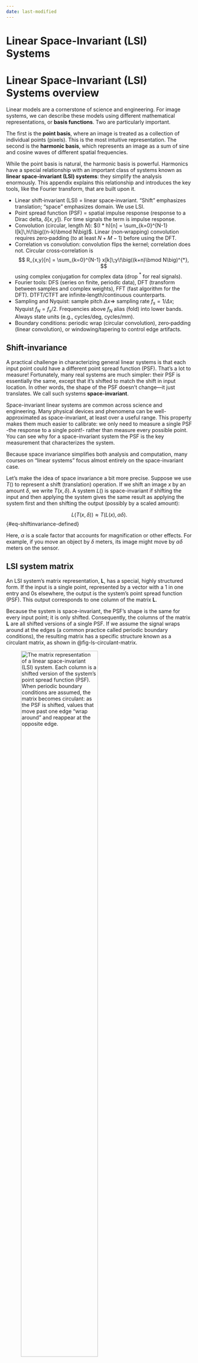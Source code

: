 ```yaml
---
date: last-modified
---
```


# Linear Space-Invariant (LSI) Systems {#sec-appendix-spaceinvariance}

# Linear Space-Invariant (LSI) Systems overview {#sec-appendix-spaceinvariance-overview}
Linear models are a cornerstone of science and engineering. For image systems, we can describe these models using different mathematical representations, or **basis functions**. Two are particularly important.

The first is the **point basis**, where an image is treated as a collection of individual points (pixels). This is the most intuitive representation. The second is the **harmonic basis**, which represents an image as a sum of sine and cosine waves of different spatial frequencies.

While the point basis is natural, the harmonic basis is powerful. Harmonics have a special relationship with an important class of systems known as **linear space-invariant (LSI) systems**: they simplify the analysis enormously. This appendix explains this relationship and introduces the key tools, like the Fourier transform, that are built upon it.

::: {.callout-note title="Terminology" collapse=true}
- Linear shift‑invariant (LSI) = linear space‑invariant. “Shift” emphasizes translation; “space” emphasizes domain. We use LSI.
- Point spread function (PSF) = spatial impulse response (response to a Dirac delta, $\delta[x,y]$). For time signals the term is impulse response.
- Convolution (circular, length $N$): $(I * h)[n] = \sum_{k=0}^{N-1} I[k]\,h\!\big((n-k)\bmod N\big)$. Linear (non‑wrapping) convolution requires zero‑padding (to at least $N+M-1$) before using the DFT.
- Correlation vs convolution: convolution flips the kernel; correlation does not. Circular cross‑correlation is
  $$
  R_{x,y}[n] = \sum_{k=0}^{N-1} x[k]\;y\!\big((k+n)\bmod N\big)^{*},
  $$
  using complex conjugation for complex data (drop ${}^*$ for real signals).
- Fourier tools: DFS (series on finite, periodic data), DFT (transform between samples and complex weights), FFT (fast algorithm for the DFT). DTFT/CTFT are infinite‑length/continuous counterparts.
- Sampling and Nyquist: sample pitch $\Delta x \Rightarrow$ sampling rate $f_s=1/\Delta x$; Nyquist $f_N=f_s/2$. Frequencies above $f_N$ alias (fold) into lower bands. Always state units (e.g., cycles/deg, cycles/mm).
- Boundary conditions: periodic wrap (circular convolution), zero‑padding (linear convolution), or windowing/tapering to control edge artifacts.
:::

## Shift-invariance  {#sec-ls-shiftinvariance}
A practical challenge in characterizing general linear systems is that each input point could have a different point spread function (PSF). That’s a lot to measure! Fortunately, many real systems are much simpler: their PSF is essentially the same, except that it’s shifted to match the shift in input location. In other words, the shape of the PSF doesn’t change—it just translates. We call such systems **space-invariant**.

Space-invariant linear systems are common across science and engineering. Many physical devices and phenomena can be well-approximated as space-invariant, at least over a useful range. This property makes them much easier to calibrate: we only need to measure a single PSF -the response to a single point!- rather than measure every possible point. You can see why for a space-invariant system the PSF is the key measurement that characterizes the system. 

Because space invariance simplifies both analysis and computation, many courses on “linear systems” focus almost entirely on the space-invariant case.

::: {.callout-note title="Space invariance: notation" collapse="true"}
Let’s make the idea of space invariance a bit more precise. Suppose we use $T()$ to represent a shift (translation) operation. If we shift an image $x$ by an amount $\delta$, we write $T(x, \delta)$. A system $L()$ is space-invariant if shifting the input and then applying the system gives the same result as applying the system first and then shifting the output (possibly by a scaled amount):

$$
L(T(x, \delta)) \approx T(L(x), \alpha \delta).
$$ {#eq-shiftinvariance-defined}

Here, $\alpha$ is a scale factor that accounts for magnification or other effects. For example, if you move an object by $\delta$ meters, its image might move by $\alpha \delta$ meters on the sensor.
:::

## LSI system matrix
An LSI system's matrix representation, $\mathbf{L}$, has a special, highly structured form. If the input is a single point, represented by a vector with a 1 in one entry and 0s elsewhere, the output is the system's point spread function (PSF). This output corresponds to one column of the matrix $\mathbf{L}$.

Because the system is space-invariant, the PSF's shape is the same for every input point; it is only shifted. Consequently, the columns of the matrix $\mathbf{L}$ are all shifted versions of a single PSF. If we assume the signal wraps around at the edges (a common practice called periodic boundary conditions), the resulting matrix has a specific structure known as a circulant matrix, as shown in @fig-ls-circulant-matrix.

![The matrix representation of a linear space-invariant (LSI) system. Each column is a shifted version of the system's point spread function (PSF). When periodic boundary conditions are assumed, the matrix becomes **circulant**: as the PSF is shifted, values that move past one edge "wrap around" and reappear at the opposite edge.](images/appendix/24-lsi/circulant-matrix.png){#fig-ls-circulant-matrix width=70%}

For computer simulations, there are many details to keep track of, especially issues relating to the edge and wrapping. For example, we often treat the point spread functions as 'circular', so when a value shifts below the bottom of the matrix, we do not throw it away but we copy it into the missing entry at the top of the column. In @fig-ls-circulant-matrix, the edges of the point spread are all zero, and that made the diagram simpler. 

Have a good look at @fig-ls-circulant-matrix. Notice how simple an LSI system matrix is compared to a general linear system @fig-ls-matrix-tableau. Linear systems are great to work with, and if you are working with an LSI consider yourself particularly fortunate.  The next section gives another reason why.

## Convolution {#sec-ls-convolution}
The matrix multiplication for a space-invariant system, which we visualized as a sum of scaled and shifted point spread functions, is often expressed using a basic formula, known as **convolution**.

Formally, for signals of length $N$ with periodic boundary conditions (circular wrap), the convolution of an input signal $I[n]$ with a point spread function $h[n]$ is
$$
O[n] = (I * h)[n] = \sum_{k=0}^{N-1} I[k]\,h[(n-k)\ \bmod\ N].
$$ {#eq-convolution-definition}

Here, the output at position $n$ is a weighted sum of the input values, where the weights are determined by a "flipped and shifted" version of the PSF. This formula is the mathematical expression of the process shown in the LSI matrix tableau.

Convolution is the essential calculation for determining the output of any LSI system in the spatial domain. With periodic boundaries this is circular convolution. To realize linear (non-wrapping) convolution in practice, zero‑pad the signals (to at least $N+M-1$) before transforming.

## Eigenvectors of LSI Systems {#sec-ls-harmonics-LSI}
We've arrived at a key insight: harmonic functions are a very useful basis for describing LSI systems. Why? Because they are (nearly) the **eigenfunctions** of these systems.

Recall that an eigenvector of a matrix is a special vector that, when multiplied by the matrix, is simply scaled—its direction doesn't change. Harmonics play a similar role for LSI systems. When you input a harmonic function (a sine or cosine wave) into an LSI system, the output is always a harmonic of the *same frequency*. They aren't quite eigenvectors because two things change: the amplitude and phase (position).

Dealing with separate amplitude and phase changes for real-valued sine and cosine functions can be a bit clumsy. This is where complex numbers become incredibly useful. A single complex number elegantly packages both amplitude (as its magnitude) and phase (as its angle). By representing our real-valued harmonics using complex exponentials (via Euler's formula, @eq-Eulers-formula), the "almost an eigenfunction" relationship becomes exact. A complex exponential input to an LSI system produces a complex exponential output, scaled by a single complex number that captures both the amplitude and phase change.

So, we can state this powerful fact: **complex exponentials are the eigenvectors of any LSI system.**

This is more than a mathematical curiosity. The complex exponentials form a complete, orthogonal basis (@sec-ls-spatial-basis). This means any image can be perfectly represented as a weighted sum of these functions, and we can efficiently transform between the point representation and the harmonic representation (@sec-dft-defined).

I'll admit, using complex numbers can feel strange at first. After all, our lab instruments measure real-valued signals, not imaginary ones. I often find it helpful to remember that complex exponentials are just a convenient way to handle the sine and cosine components simultaneously. They are a powerful mathematical tool, not a physical reality.[^harmonics-FOV]

[^harmonics-FOV]: I also explain the relationship between harmonics and space-invariant linear systems in detail, staying away from complex exponentials, in the Appendix to [Foundations of Vision](https://wandell.github.io/FOV-1995/appendix.html){target=_blank}.

The bottom line is that the eigenvector relationship between harmonics and LSI systems simplifies everything. Instead of tracking how every single point in an image is transformed, we only need to know how the system scales the amplitude and shifts the phase of each harmonic frequency. This simplification is the foundation of Fourier analysis in image systems.

::: {.callout-note collapse="true" title="A Note on Pedagogy: Continuous vs. Discrete"}
As a young assistant professor, I had the privilege of being in faculty meetings with senior colleagues I deeply admired—Joe Goodman, Ron Bracewell, Tom Cover, and others. We often debated how to best teach core mathematical concepts to engineering students.

A recurring topic was whether to start with continuous functions and calculus or with discrete signals and linear algebra. The senior faculty, steeped in the classical tradition, generally argued for the continuous case. They saw functions and integrals as the fundamental "reality." I vividly remember Ron Bracewell describing the discrete, matrix-based methods we use for computation as a "vulgar" but necessary approximation of this underlying truth.

The younger faculty, who spent most of our time programming, tended to favor starting with vectors and matrices. This approach felt more direct and intuitive for building computational tools.

These were spirited debates, born from a shared passion for teaching. Today, linear algebra is the language of modern computational science, from machine learning to the image systems in this book. That's why I've chosen the matrix-first approach here. Still, I often think of Ron's advice and the importance of understanding the continuous-domain theory that these discrete methods represent.

It's also worth remembering that matrix methods are not just a modern computational fad; they have a rich history stretching back nearly two centuries. If you’re interested, you can read more about the [history of these powerful ideas](resources/history-linear-algebra.html){target=_blank}.
:::

## Discrete Fourier Series (DFS) {#sec-optics-fourier-series}
We have now arrived at the tooling we use to analyze LSIs with harmonics.  The first idea is to represent image stimuli using harmonic functions.  When we work with discrete, sampled data -like images- the representation is called **Discrete Fourier Series (DFS)**.  The DFS represents sampled data as sums of harmonics[^1d-simplification].

[^1-d simplification]: To simplify notation I will describe the idea here, for a one-dimensional function, though in practice images are two-dimensional.  More on 2D representations in the main chapter.

For a sampled 1D signal we write $I[n]$ with $n = 0,\ldots,N-1$ (there are $N$ samples). The DFS uses integer spatial frequencies $f = 0,\ldots,N-1$ and assumes the signal repeats every $N$ samples (periodic extension). Here are three equivalent forms.

1. Sine–cosine form

$$
I[n] = \frac{a_0}{2} + \sum_{f=1}^{N-1} \, s_f \,\sin\!\left(\frac{2 \pi f n}{N}\right) + c_f \,\cos\!\left(\frac{2 \pi f n}{N}\right)
$$ {#eq-fourier-series}


2. Amplitude–phase form

$$
I[n] = \frac{a_0}{2} + \sum_{f=1}^{N-1} a_f \,\sin\!\left(\frac{2 \pi f n}{N} + \phi_f\right),
\qquad a_f \ge 0
$$ {#eq-fourier-series-phase}

3. Complex exponential form

$$
I[n] = \sum_{f=0}^{N-1} w_f \, e^{\,i \, 2 \pi f n / N},
$$ {#eq-fourier-series-complex}

where the weights $w_f$ are complex and $i = \sqrt{-1}$. 

## Discrete Fourier transform (DFT) {#sec-dft-defined}
We need a way to transform the sampled image intensities, $I[n]$, into the Fourier weights, $w_f$. The method is called the **Discrete Fourier Transform (DFT)**:
$$
w_f = \frac{1}{N} \sum_{n=0}^{N-1} I[n] \, e^{-i 2 \pi f n / N}
$$ {#eq-discrete-fourier-transform}

Because the basis is orthogonal (@sec-ls-orthogonal-transforms), the inverse can also be expressed directly,
$$
I[n] = \sum_{f=0}^{N-1} w_f \, e^{\,i 2 \pi f n / N}.
$$ {#eq-inverse-dft}

At first glance, because of the use of complex exponentials, this formula might look intimidating. But take a moment, it's actually quite simple. On the right, we have the sampled image values multiplied by a complex exponential. You might imagine this as a matrix multiplication in which we place $I[n]$ into a vector and we place the complex exponentials into the columns of a matrix.  This is the idea we explained in general terms in @sec-ls-spatial-basis. 

For some, it is preferable to get rid of the complex notation.  Thanks to **Euler's formula**, we know that any complex exponential can be written in terms of sine and cosine:

$$
e^{i\theta} = \cos(\theta) + i\sin(\theta).
$$ {#eq-Eulers-formula}

This means the DFT uses the complex exponential as a method to combine the familiar sine and cosine terms into a compact expression. Once you get used to it, this complex formulation will seem neater than keeping track of separate sine and cosine coefficients.

It's important to note that while $I[n]$ is real-valued, the DFT coefficients $w_f$ are generally complex. For a real signal, there is redundancy: the coefficients satisfy $w_{f} = \overline{w_{N-f}}$, where $\overline{w_f}$ is the complex conjugate of $w_f$.[^dft-coefficients]

[^dft-coefficients]:  The complex conjugate of $a + i b$ is $a - i b$.

If you prefer to work with real numbers, you can compute the sine and cosine coefficients, $s_f$ and $c_f$, directly from the image intensities:

$$
\begin{aligned}
a_0 &= \frac{2}{N} \sum_{n=0}^{N-1} I[n] \\
s_f &= \frac{2}{N} \sum_{n=0}^{N-1} I[n] \sin\left(\frac{2\pi f n}{N}\right) \\
c_f &= \frac{2}{N} \sum_{n=0}^{N-1} I[n] \cos\left(\frac{2\pi f n}{N}\right)
\end{aligned}
$$

Here, $a_0$ gives twice the mean value of $I[n]$, which is why the Discrete Fourier Series (@eq-fourier-series) starts with $\frac{a_0}{2}$.

## Relating the DFS representations
There are several equivalent ways to write the Discrete Fourier Series, and it's helpful to know how the parameters relate:

- $\frac{a_0}{2}$ and $w_0$ both represent the mean value of the signal $I[n]$.

- The amplitude and phase parameters relate to the sine and cosine coefficients as follows:

$$
\begin{aligned}
a_f & = \sqrt{{s_f}^2 + {c_f}^2} \\
\phi_f & = \operatorname{atan2}(c_f,\, s_f)
\end{aligned}
$$

Equivalently, $s_f = a_f \cos\phi_f$ and $c_f = a_f \sin\phi_f$. Using $\operatorname{atan2}$ ensures the correct quadrant for $\phi_f \in (-\pi, \pi]$.

- The complex weights $w_f$ are related to the sine and cosine coefficients by

$$
w_f  = \frac{1}{2} (c_f - i s_f ) \qquad \text{for } f > 0
$$

- And the complex weights $w_f$ are related to the amplitude and phase by

$$
w_f = \frac{a_f}{2} e^{i (\phi_f - \pi/2)} \qquad \text{for } f > 0
$$

So, whether you prefer to think in terms of sines and cosines, amplitudes and phases, or complex exponentials, you can always translate between these forms.

::: {.callout-note title="About Jean Baptiste Joseph Fourier" collapse="false" #fourier-history}
See <a href="https://mathshistory.st-andrews.ac.uk/Biographies/Fourier/" target="_blank">a brief biography of Fourier</a>, who had a fascinating life. He served as a scientific adviser on Bonaparte’s Egyptian expedition and later as Prefect of Isère in Grenoble, where he pursued his theory of heat conduction and the use of trigonometric series.

In 1807 Fourier presented his heat memoir to the Paris Institute. The committee (Lagrange, Laplace, Monge, Lacroix) balked at representing arbitrary functions by trigonometric series and questioned the rigor; Biot and Poisson added objections. Fourier won the Institute’s 1811 prize, but publication lagged until 1822—evidence of the Academy’s initial resistance to what we now call Fourier series.

:::{.columns}
::: {.column width="50%"}
- Son of a tailor; Orphaned at 9
- Educated by Benedictines
- Supported the Revolution, becoming an adviser to Bonaparte in Egypt
- A statue of Fourier, erected in Grenoble, was later melted for armaments
:::
::: {.column width="50%"}
![Jean Baptiste Joseph Fourier](images/people/optics-fourier.png){#fig-optics-fourier width="60%"}
:::
:::

:::

### Counting parameters
A length‑$N$ real signal $I[n]$ has $N$ real values. The complex-valued DFS parameterization, however, seems to use more than $N$ parameters. For example, the sine–cosine form has both $s_f$ and $c_f$ for each $f$, and the complex exponential form uses $N$ complex weights $w_f$ (that’s $2N$ real numbers). How can that be?

The resolution is that for real signals the Fourier coefficients obey symmetries that reduce the number of independent values back to $N$ real degrees of freedom.

The cleanest way to see this is in the complex form. For real $I[n]$,
$$
w_{f} \;=\; \overline{w}_{\,N-f}, \qquad f=1,\ldots,N-1,
$$
so the coefficients come in complex‑conjugate pairs. Using Euler’s formula (@eq-Eulers-formula), these relate to the sine–cosine and amplitude–phase parameters as
$$
w_f = \tfrac{1}{2}\,(c_f - i\,s_f), \qquad
w_{N-f} = \tfrac{1}{2}\,(c_f + i\,s_f),
$$ {#eq-nyquist-1}
and
$$
w_f = \tfrac{a_f}{2}\,e^{\,i(\phi_f - \pi/2)}, \qquad
w_{N-f} = \tfrac{a_f}{2}\,e^{\,-i(\phi_f - \pi/2)}.
$$ {#eq-nyquist-2}

Two special bins are purely real for real signals:
- DC ($f=0$): only the cosine term contributes; this is the mean.
- When $N$ is even, the Nyquist bin ($f=N/2$): $\sin(\pi n)=0$ for all integers $n$, so only cosine remains. This bin is also purely real.

These symmetries remove the apparent over‑parameterization.

### Sampling rate and Nyquist frequency
If image samples are spaced every $\Delta x$, we say the sampling rate is $f_s = 1/\Delta x$ (samples per unit). The Nyquist frequency is half the sampling rate,
$$
f_N \;=\; \frac{f_s}{2} \;=\; \frac{1}{2\,\Delta x},
$$
and is measured in cycles per unit (e.g., cycles/degree or cycles/mm for spatial signals). In DFT index units (dimensionless bin indices), $f_N$ aligns with the bin at index $N/2$ when $N$ is even; when $N$ is odd there is no bin exactly at $f_N$.

As we saw in the previous section, because of conjugate symmetry, only about “half” of the spectrum is unique:

- Even $N$: There are two special, real bins—DC ($f=0$) and Nyquist ($f=N/2$). The remaining bins form conjugate pairs $(f,\,N-f)$ for $f=1,\ldots,N/2-1$. The count of distinct frequency bins is
    $$
    1 \text{ (DC)} \;+\; (N/2-1) \text{ pairs} \;+\; 1 \text{ (Nyquist)} \;=\; N/2 + 1.
    $$
    Each conjugate pair contributes two real degrees of freedom (real and imaginary parts), and the two special bins contribute one each, totaling $N$ real degrees of freedom.

- Odd $N$: There is no Nyquist bin. We have DC ($f=0$) plus conjugate pairs $(f,\,N-f)$ for $f=1,\ldots,(N-1)/2$. The count of distinct bins is
    $$
    1 \text{ (DC)} \;+\; (N-1)/2 \text{ pairs} \;=\; (N+1)/2,
    $$
    again yielding $N$ real degrees of freedom.

It is common to compute and report only this non‑redundant “half‑spectrum” (plus DC, and the Nyquist bin when $N$ is even). In continuous‑domain sampling language, frequencies above the Nyquist frequency $f_N$ “fold” or alias back; in DFT index terms, information in bins above $N/2$ is redundant with bins below $N/2$ for real‑valued signals. Some authors therefore call the Nyquist frequency the folding frequency.

## The Convolution Theorem {#sec-ls-convolution-theorem}
The fact that harmonics are eigenvectors of linear, space-invariant (LSI) systems leads to one of the most powerful results in signal processing: the **Convolution Theorem**.

In the spatial domain, calculating the output of an LSI system requires performing a convolution—summing the input signal with shifted and scaled versions of the point spread function (PSF). This operation can be computationally intensive.

The Convolution Theorem provides an elegant and highly efficient alternative. It states that **convolution in the spatial domain is equivalent to simple multiplication in the frequency domain.**

Let's formalize this. If the output image $O[n]$ is the convolution of the input image $I[n]$ and the system's point spread function $h[n]$:
$$
O[n] = (I * h)[n],
$$ {#eq-convolution-theorem-1}

then in the Fourier Transform domain the relationship is 
$$
\mathscr{F}\{O\} = \mathscr{F}\{I\} \cdot \mathscr{F}\{h\}
$$

where $\mathscr{F}$ is the Discrete Fourier Transform.

Using the complex weights notation, where $W_f$ are the DFT coefficients of the input and $H_f$ are the DFT coefficients of the PSF, the output coefficients $Y_f$ are simply:

$$
Y_f = W_f \cdot H_f
$$ {#eq-convolution-theorem-2}

This is a profound simplification. A complex convolution is replaced by straightforward, element-wise multiplication[^circular-convolution]. The term $H_f$, the DFT of the point spread function, is so important that it has its own name: the **Optical Transfer Function (OTF)**. The OTF describes how the system scales the amplitude and shifts the phase of each input harmonic.

[^circular-convolution]: Multiplication in the DFT domain corresponds to circular convolution in the spatial domain. To implement linear convolution without wrap‑around, zero‑pad the inputs before applying the DFT.

This theorem is the primary reason why Fourier analysis is indispensable for image systems engineering. It allows us to:

1.  **Analyze** a system's performance by examining its OTF.
2.  **Calculate** the output of an LSI system efficiently: transform the input to the frequency domain, multiply by the OTF, and transform back.
3.  **Design** systems by specifying a desired OTF.

You will see all of these ideas used in various ways in the main chapters of this book. Fourier series play a role in modeling optics and characterizing optics, modeling sensors, and analyzing perceived image quality. The harmonic basis is used as a tool in most aspects of science and engineering.

